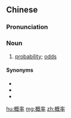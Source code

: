 ==Chinese==
{{zh-forms}}

===Pronunciation===
{{zh-pron
|m=gàilǜ
|c=koi3 leot6-2
|cat=n
}}

===Noun===
{{zh-noun}}

# [[probability]]; [[odd]]s

====Synonyms====
* {{zh-l|或然率}}
* {{zh-l|幾率}}
* {{zh-l|機率}}

{{zh-cat|Mathematics}}

[[hu:概率]]
[[mg:概率]]
[[zh:概率]]
